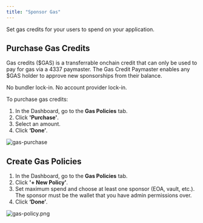 ```yaml
---
title: "Sponsor Gas"
---
```


Set gas credits for your users to spend on your application.

## Purchase Gas Credits

Gas credits ($GAS) is a transferrable onchain credit that can only be used to pay for gas via a 4337 paymaster. The Gas Credit Paymaster enables any $GAS holder to approve new sponsorships from their balance. 

No bundler lock-in. No account provider lock-in.

To purchase gas credits:

1. In the Dashboard, go to the **Gas Policies** tab.
2. Click **'Purchase'**.
3. Select an amount.
4. Click **‘Done’**.

![gas-purchase](https://station-images.nyc3.digitaloceanspaces.com/f9119c78-3bb2-4f6e-ad95-9602e8100c1c.png)


## Create Gas Policies

1. In the Dashboard, go to the **Gas Policies** tab.
2. Click **'+ New Policy'**.
3. Set maximum spend and choose at least one sponsor (EOA, vault, etc.). The sponsor must be the wallet that you have admin permissions over.
4. Click **‘Done’**.

![gas-policy.png](https://station-images.nyc3.digitaloceanspaces.com/49246772-f2b4-40a2-9047-619829082991.png)

